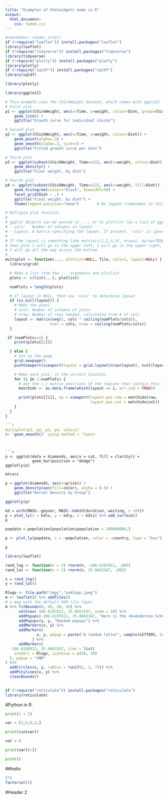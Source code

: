 ```yaml
---
title: "Examples of htmlwidgets made in R"
output:
  html_document:
    css: faded.css
---
```

```r
#rmarkdown::render_site()
if (!require("leaflet")) install.packages("leaflet")
library(leaflet)
if (!require("tidyverse")) install.packages("tidyverse")
library(tidyverse)
if (!require("plotly")) install.packages("plotly")
library(plotly)
if (!require("sqldf")) install.packages("sqldf")
library(sqldf)
```

```r
library(plotly)
```

```r
library(ggplot2)

# This example uses the ChickWeight dataset, which comes with ggplot2
# First plot
p1 <- ggplot(ChickWeight, aes(x=Time, y=weight, colour=Diet, group=Chick)) +
    geom_line() +
    ggtitle("Growth curve for individual chicks")

# Second plot
p2 <- ggplot(ChickWeight, aes(x=Time, y=weight, colour=Diet)) +
    geom_point(alpha=.3) +
    geom_smooth(alpha=.2, size=1) +
    ggtitle("Fitted growth curve per diet")

# Third plot
p3 <- ggplot(subset(ChickWeight, Time==21), aes(x=weight, colour=Diet)) +
    geom_density() +
    ggtitle("Final weight, by diet")

# Fourth plot
p4 <- ggplot(subset(ChickWeight, Time==21), aes(x=weight, fill=Diet)) +
    geom_histogram(colour="black", binwidth=50) +
    facet_grid(Diet ~ .) +
    ggtitle("Final weight, by diet") +
    theme(legend.position="none")        # No legend (redundant in this graph)
```


```r
# Multiple plot function
#
# ggplot objects can be passed in ..., or to plotlist (as a list of ggplot objects)
# - cols:   Number of columns in layout
# - layout: A matrix specifying the layout. If present, 'cols' is ignored.
#
# If the layout is something like matrix(c(1,2,3,3), nrow=2, byrow=TRUE),
# then plot 1 will go in the upper left, 2 will go in the upper right, and
# 3 will go all the way across the bottom.
#
multiplot <- function(..., plotlist=NULL, file, cols=1, layout=NULL) {
  library(grid)

  # Make a list from the ... arguments and plotlist
  plots <- c(list(...), plotlist)

  numPlots = length(plots)

  # If layout is NULL, then use 'cols' to determine layout
  if (is.null(layout)) {
    # Make the panel
    # ncol: Number of columns of plots
    # nrow: Number of rows needed, calculated from # of cols
    layout <- matrix(seq(1, cols * ceiling(numPlots/cols)),
                    ncol = cols, nrow = ceiling(numPlots/cols))
  }

 if (numPlots==1) {
    print(plots[[1]])

  } else {
    # Set up the page
    grid.newpage()
    pushViewport(viewport(layout = grid.layout(nrow(layout), ncol(layout))))

    # Make each plot, in the correct location
    for (i in 1:numPlots) {
      # Get the i,j matrix positions of the regions that contain this subplot
      matchidx <- as.data.frame(which(layout == i, arr.ind = TRUE))

      print(plots[[i]], vp = viewport(layout.pos.row = matchidx$row,
                                      layout.pos.col = matchidx$col))
    }
  }
}
```

```r
```r
multiplot(p1, p2, p3, p4, cols=2)
#> `geom_smooth()` using method = 'loess'
```
```


```r

p <- ggplot(data = diamonds, aes(x = cut, fill = clarity)) +
            geom_bar(position = "dodge")
ggplotly(p)
```
```r
mtcars
```

```r
p = ggplot(diamonds, aes(x=price)) + 
    geom_density(aes(fill=color), alpha = 0.5) +
    ggtitle("Kernel Density by Group")

ggplotly(p)
```

```r
kd = with(MASS::geyser, MASS::kde2d(duration, waiting, n =50))
p = plot_ly(x = kd$x, y = kd$y, z = kd$z) %>% add_surface()
p
```
```r


popdata = population[population$population > 200000000,]

p <- plot_ly(popdata, x = ~population, color = ~country, type = "box")

p
```

```r
library(leaflet)
```

```r
rand_lng <- function(n = 2) rnorm(n, -106.6197812, .005)
rand_lat <- function(n = 2) rnorm(n, 35.0863187, .005)

x = rand_lng()
y = rand_lat()

Rlogo <- file.path("imgs","unmlogo.jpeg")
m <- leaflet() %>% addTiles()
# a map with the default OSM tile layer
m %>% fitBounds(0, 40, 10, 50) %>%
      setView(-106.6197812, 35.0853187, zoom = 16) %>%
      addPopups(-106.6197812, 35.0863187, "Here is the <b>Anderson School of Management</b>, UNM") %>%
      addPopups(x, y, "Random popups") %>%
      addMarkers(x, y) %>%
      addMarkers(
              x, y, popup = paste("A random letter", sample(LETTERS, 10))
            ) %>% 
      addMarkers(
  -106.6180812, 35.0843187, icon = list(
    iconUrl = Rlogo, iconSize = c(50, 38)
  ), popup = "UNM"
) %>% 
  addCircles(x, y, radius = runif(2, 2, 75)) %>%
  addPolylines(x, y) %>%
  clearBounds()
  


```
```r
if (!require("reticulate")) install.packages("reticulate")
library(reticulate)


```
#Python in R.
```python

print(1 + 1)

var = [2,5,6,3,]

print(sum(var))

vat = 0

print(var[0:])

print()

```

##hello


```r
5*5
factorial(5)


```

#Header 2

